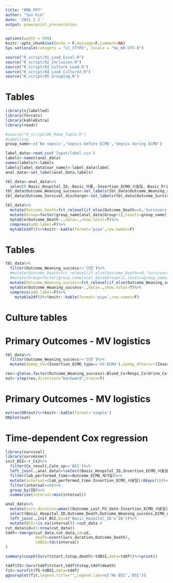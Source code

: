 ```yaml
---
title: "RMD_PPT"
author: "Sun Kim"
date: '2021 2 2 '
output: powerpoint_presentation
---
```


```r
options(width = 999)
knitr::opts_chunk$set(echo = F,message=F,comment=NA)
Sys.setlocale(category = "LC_CTYPE", locale = "ko_KR.UTF-8")
```

```r
source("R_script/01_Load_Excel.R")
source("R_script/02_Inclusion.R")
source("R_script/03_Culture_Load.R")
source("R_script/04_Load_Culture2.R")
source("R_script/05_Grouping.R")
```

# Tables
```r
library(sjlabelled)
library(forcats)
library(kableExtra)
library(readr)

#source("R_script/06_Make_Table.R")
#Labelling
group_name<-c('No sepsis','Sepsis before ECMO','Sepsis during ECMO')

label_data<-read_csv('Input/label.csv')
labels<-names(anal_data)
names(labels)<-labels
labels[label_data$var_name]<-label_data$label
anal_data<-set_label(anal_data,labels)

tbl_data<-anal_data%>%
  select(-Basic_Hospital_ID,-Basic_이름,-Insertion_ECMO_시술일,-Basic_Primary_Dx,-Insertion_원내삽입,-Insertion_Success_ECMO_implantation,-Outcome_ECMO_제거일,-Outcome_Death_date,-Outcome_Discharge_date,-Outcome_Last_FU_date,-Complication_Sepsis)
tbl_data$Outcome_Weaning_success<-set_labels(tbl_data$Outcome_Weaning_success,labels=c('0'="No",'1'="Yes",'전원'="Transfer"))
tbl_data$Outcome_Survival_discharge<-set_labels(tbl_data$Outcome_Survival_discharge,labels=c("No","Yes","Hopeless discharge"))

tbl_data%>%
  mutate(Outcome_Death=fct_relevel(if_else(Outcome_Death==0,'Survivors','Nonsurvivors'),'Survivors'))%>%
  mutate(Group=factor(group_name[anal_data$Group+1],levels=group_name))%>%
  mytable(Outcome_Death~.,data=.,show.total=T)%>%
  compress(add.label=F)%>%
  mytable2df()%>%knitr::kable(format='pipe',row.names=F)

```

# Tables
```r
tbl_data%>%
  filter(Outcome_Weaning_success!='전원')%>%
  #mutate(Outcome_Death=fct_relevel(if_else(Outcome_Death==0,'Survivors','Nonsurvivors'),'Survivors'))%>%
  #mutate(Group=factor(group_name[anal_data$Group+1],levels=group_name))%>%
  mutate(Outcome_Weaning_success=fct_relevel(if_else(Outcome_Weaning_success==1,'Weaned','Death'),'Weaned'))%>%
  mytable(Outcome_Weaning_success~.,data=.,show.total=T)%>%
  compress(add.label=F)%>%
    mytable2df()%>%knitr::kable(format='pipe',row.names=F)
```

# Culture tables

# Primary Outcomes - MV logistics
```r
tbl_data%>%
  filter(Outcome_Weaning_success!='전원')%>%
  mutate(dummy_VV=(Insertion_ECMO_type=='VV-ECMO'),dummy_Others=!(Insertion_ECMO_type %in% c('VA-ECMO','VV-ECMO')))->df

res<-glm(as.factor(Outcome_Weaning_success)~Blood_Cx+Respi_Cx+Urine_Cx+Insertion_삽입이유+dummy_VV+dummy_Others+PMH_HTN+PMH_Malignancy+PMH_PAOD+PMH_CKD+ECPR_ECPR+ECMO_CRRT,family=binomial,data=df)
out<-step(res,direction="backward",trace=T)
```

# Primary Outcomes - MV logistics
```r
extractOR(out)%>%knitr::kable(format='simple')
ORplot(out)
```


# Time-dependent Cox regression
```r
library(survival)
library(survminer)
init_BSI<-r_Cx2%>%
  filter(Cx_result,Cate_sp=='BSI')%>%
  left_join(.,anal_data%>%select(Basic_Hospital_ID,Insertion_ECMO_시술일,Outcome_ECMO_제거일),by=c('ID'='Basic_Hospital_ID'))%>%
  filter(lab_performed_time<=Outcome_ECMO_제거일)%>%
  mutate(interval=(lab_performed_time-Insertion_ECMO_시술일)/ddays(1))%>%
  filter(interval>=0)%>%
  group_by(ID)%>%
  summarise(interval=min(interval))

anal_data%>%
  mutate(surv_duration=pmax((Outcome_Last_FU_date-Insertion_ECMO_시술일)/ddays(1),ECMO_duration))%>%
  select(Basic_Hospital_ID,Outcome_Death,Outcome_Weaning_success,ECMO_duration,surv_duration)%>%
  left_join(.,init_BSI,by=c('Basic_Hospital_ID'='ID'))%>%
  mutate(BSI=!is.na(interval))->cut_data #
cut_data$id=(1:nrow(cut_data))
tddf<-tmerge(cut_data,cut_data,id=id,
             death=event(surv_duration,Outcome_Death),
             tdBSI=tdc(interval)
)

summary(coxph(Surv(tstart,tstop,death)~tdBSI,data=tddf))%>%print()

tddf$TS<-Surv(tddf$tstart,tddf$tstop,tddf$death)
fit<-survfit(TS~tdBSI,data=tddf)
ggsurvplot(fit,legend.title="",legend.labs=c('No BSI','BSI'))
```

